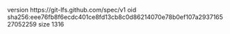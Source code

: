 version https://git-lfs.github.com/spec/v1
oid sha256:eee76fb8f6ecdc401ce8fd13cb8c0d86214070e78b0ef107a293716527052259
size 1316
